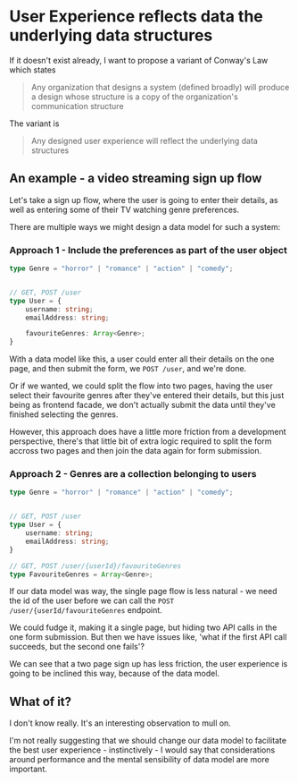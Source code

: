 # User Experience reflects data the underlying data structures

If it doesn't exist already, I want to propose a variant of Conway's Law which states

> Any organization that designs a system (defined broadly) will produce a design whose structure is a copy of the organization's communication structure

The variant is

> Any designed user experience will reflect the underlying data structures

## An example - a video streaming sign up flow 

Let's take a sign up flow, where the user is going to enter their details, as well as entering some of their TV watching genre preferences. 

There are multiple ways we might design a data model for such a system: 

### Approach 1 - Include the preferences as part of the user object 


```typescript
type Genre = "horror" | "romance" | "action" | "comedy"; 


// GET, POST /user
type User = {
    username: string; 
    emailAddress: string; 

    favouriteGenres: Array<Genre>; 
}
```

With a data model like this, a user could enter all their details on the one page, and then submit the form, we `POST /user`,  and we're done. 

Or if we wanted, we could split the flow into two pages, having the user select their favourite genres after they've entered their details, but this just being as frontend facade, we don't actually submit the data until they've finished selecting the genres. 

However, this approach does have a little more friction from a development perspective, there's that little bit of extra logic required to split the form accross two pages and then join the data again for form submission. 


### Approach 2 - Genres are a collection belonging to users 

```typescript 
type Genre = "horror" | "romance" | "action" | "comedy"; 


// GET, POST /user
type User = {
    username: string; 
    emailAddress: string; 
}

// GET, POST /user/{userId}/favouriteGenres
type FavouriteGenres = Array<Genre>; 
```

If our data model was way, the single page flow is less natural - we need the id of the user before we can call the `POST /user/{userId/favouriteGenres` endpoint. 

We could fudge it, making it a single page, but hiding two API calls in the one form submission. But then we have issues like, 'what if the first API call succeeds, but the second one fails'?

We can see that a two page sign up has less friction, the user experience is going to be inclined this way, because of the data model. 


## What of it? 

I don't know really. It's an interesting observation to mull on. 

I'm not really suggesting that we should change our data model to facilitate the best user experience - instinctively - I would say that considerations around performance and the mental sensibility of data model are more important. 

